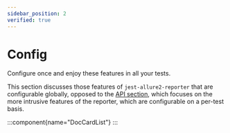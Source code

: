 ```yaml
---
sidebar_position: 2
verified: true
---
```


# Config

Configure once and enjoy these features in all your tests.

This section discusses those features of `jest-allure2-reporter` that are configurable
globally, opposed to the [API section][API], which focuses on the more intrusive features
of the reporter, which are configurable on a per-test basis.

:::component{name="DocCardList"}
:::

[API]: ../features/index.mdx

